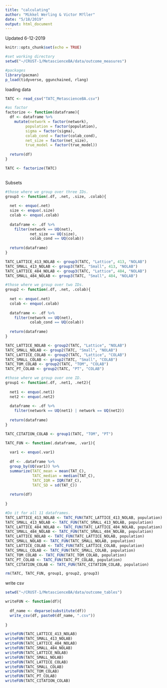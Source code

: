 ```yaml
---
title: "calculating"
author: "Mikkel Werling & Victor M?ller"
date: "5/18/2019"
output: html_document
---
```


Updated 6-12-2019

```r
knitr::opts_chunk$set(echo = TRUE)
```

```r
#set working directory
setwd("~/CRUST-1/MetascienceBA/data/outcome_measures")

#packages 
library(pacman)
p_load(tidyverse, ggunchained, rlang) 
```

loading data

```r

TATC <- read_csv("TATC_MetascienceBA.csv")

#as factor
factorize <- function(dataframe){
  df <- dataframe %>%
    mutate(network = factor(network),
         population = factor(population),
         sigma = factor(sigma),
         colab_cond = factor(colab_cond),
         net_size = factor(net_size),
         true_model = factor(true_model))
  
  return(df)
}

TATC <- factorize(TATC)
  
```

Subsets

```r

#those where we group over three IDs. 
group3 <- function(.df, .net, .size, .colab){
  
  net <- enquo(.net)
  size <- enquo(.size)
  colab <- enquo(.colab)
  
  dataframe <- .df %>%
    filter(network == UQ(net),
           net_size == UQ(size),
           colab_cond == UQ(colab))
 
  return(dataframe) 
}

TATC_LATTICE_413_NOLAB <- group3(TATC, "Lattice", 413, "NOLAB")
TATC_SMALL_413_NOLAB <- group3(TATC, "Small", 413, "NOLAB")
TATC_LATTICE_484_NOLAB <- group3(TATC, "Lattice", 484, "NOLAB")
TATC_SMALL_484_NOLAB <- group3(TATC, "Small", 484, "NOLAB")

#those where we group over two IDs. 
group2 <- function(.df, .net, .colab){
  
  net <- enquo(.net)
  colab <- enquo(.colab)
  
  dataframe <- .df %>%
    filter(network == UQ(net),
           colab_cond == UQ(colab))
 
  return(dataframe) 
}

TATC_LATTICE_NOLAB <- group2(TATC, "Lattice", "NOLAB")
TATC_SMALL_NOLAB <- group2(TATC, "Small", "NOLAB")
TATC_LATTICE_COLAB <- group2(TATC, "Lattice", "COLAB")
TATC_SMALL_COLAB <- group2(TATC, "Small", "COLAB")
TATC_TOM_COLAB <- group2(TATC, "TOM", "COLAB")
TATC_PT_COLAB <- group2(TATC, "PT", "COLAB")

#those where we group over one ID.  
group1 <- function(.df, .net1, .net2){
  
  net1 <- enquo(.net1)
  net2 <- enquo(.net2)
  
  dataframe <- .df %>%
    filter(network == UQ(net1) | network == UQ(net2))
 
  return(dataframe) 
}

TATC_CITATION_COLAB <- group1(TATC, "TOM", "PT")

```

```r
TATC_FUN <- function(.dataframe, .var1){
  
  var1 <- enquo(.var1)
  
  df <- .dataframe %>%
  group_by(UQ(var1)) %>%
  summarize(TATC_mean = mean(TAT_C),
            TATC_median = median(TAT_C),
            TATC_IQR = IQR(TAT_C),
            TATC_SD = sd(TAT_C))
  
  return(df)
  
}

#Do it for all 11 dataframes. 
TATC_LATTICE_413_NOLAB <- TATC_FUN(TATC_LATTICE_413_NOLAB, population)
TATC_SMALL_413_NOLAB <- TATC_FUN(TATC_SMALL_413_NOLAB, population)
TATC_LATTICE_484_NOLAB <- TATC_FUN(TATC_LATTICE_484_NOLAB, population)
TATC_SMALL_484_NOLAB <- TATC_FUN(TATC_SMALL_484_NOLAB, population)
TATC_LATTICE_NOLAB <- TATC_FUN(TATC_LATTICE_NOLAB, population)
TATC_SMALL_NOLAB <- TATC_FUN(TATC_SMALL_NOLAB, population)
TATC_LATTICE_COLAB <- TATC_FUN(TATC_LATTICE_COLAB, population)
TATC_SMALL_COLAB <- TATC_FUN(TATC_SMALL_COLAB, population)
TATC_TOM_COLAB <- TATC_FUN(TATC_TOM_COLAB, population)
TATC_PT_COLAB <- TATC_FUN(TATC_PT_COLAB, population)
TATC_CITATION_COLAB <- TATC_FUN(TATC_CITATION_COLAB, population)

rm(TATC, TATC_FUN, group1, group2, group3)
```

write csv 

```r

setwd("~/CRUST-1/MetascienceBA/data/outcome_tables")

writeFUN <- function(df){
  
  df_name <- deparse(substitute(df))
  write_csv(df, paste0(df_name, ".csv"))
  
}

writeFUN(TATC_LATTICE_413_NOLAB)
writeFUN(TATC_SMALL_413_NOLAB)
writeFUN(TATC_LATTICE_484_NOLAB)
writeFUN(TATC_SMALL_484_NOLAB)
writeFUN(TATC_LATTICE_NOLAB)
writeFUN(TATC_SMALL_NOLAB)
writeFUN(TATC_LATTICE_COLAB)
writeFUN(TATC_SMALL_COLAB)
writeFUN(TATC_TOM_COLAB)
writeFUN(TATC_PT_COLAB)
writeFUN(TATC_CITATION_COLAB)

```

